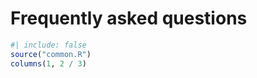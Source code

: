 # Frequently asked questions {#faq}

```r
#| include: false
source("common.R")
columns(1, 2 / 3)
```
